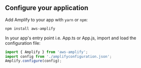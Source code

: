 ## Configure your application

Add Amplify to your app with `yarn` or `npm`:

```bash
npm install aws-amplify
```

In your app's entry point i.e. App.ts or App.js, import and load the configuration file:

```javascript
import { Amplify } from 'aws-amplify';
import config from './amplifyconfiguration.json';
Amplify.configure(config);
```
